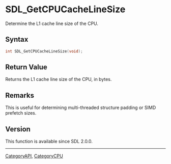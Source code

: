 = SDL_GetCPUCacheLineSize =

Determine the L1 cache line size of the CPU.

== Syntax ==

<syntaxhighlight lang='c'>
int SDL_GetCPUCacheLineSize(void);
</syntaxhighlight>

== Return Value ==

Returns the L1 cache line size of the CPU, in bytes.



== Remarks ==

This is useful for determining multi-threaded structure padding or SIMD
prefetch sizes.

== Version ==

This function is available since SDL 2.0.0.


----
[[CategoryAPI]], [[CategoryCPU]]


